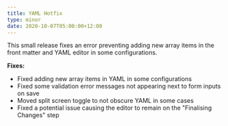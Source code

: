 ```yaml
---
title: YAML Hotfix
type: minor
date: 2020-10-07T05:00:00+12:00
---
```


This small release fixes an error preventing adding new array items in the front matter and YAML editor in some configurations.

**Fixes:**

* Fixed adding new array items in YAML in some configurations
* Fixed some validation error messages not appearing next to form inputs on save
* Moved split screen toggle to not obscure YAML in some cases
* Fixed a potential issue causing the editor to remain on the "Finalising Changes" step

